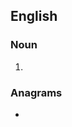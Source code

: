 {{also|einsteins}}
==English==

===Noun===
{{head|en|noun plural form}}

# {{plural of|Einstein|lang=en}}

===Anagrams===
* {{anagrams|en|sinesetin}}